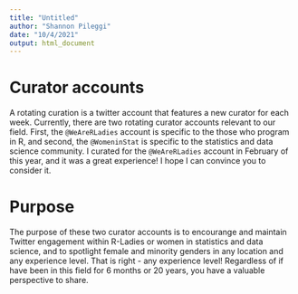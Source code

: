 ```yaml
---
title: "Untitled"
author: "Shannon Pileggi"
date: "10/4/2021"
output: html_document
---
```


# Curator accounts

A rotating curation is a twitter account that features a new curator for each week. Currently, there are two rotating curator accounts relevant to our field. First, the `@WeAreRLadies` account is specific to the those who program in R, and second, the `@WomeninStat` is specific to the statistics and data science community. I curated for the `@WeAreRLadies` account in February of this year, and it was a great experience! I hope I can convince you to consider it.

# Purpose

The purpose of these two curator accounts is to encourange and maintain Twitter engagement within R-Ladies or women in statistics and data science, and to spotlight female and minority genders in any location and any experience level. That is right - any experience level! Regardless of if have been in this field for 6 months or 20 years, you have a valuable perspective to share.